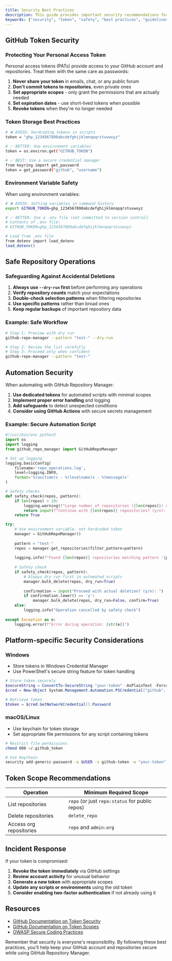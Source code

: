 ```yaml
---
title: Security Best Practices
description: This guide provides important security recommendations for using GitHub Repository Manager safely, particularly when working with GitHub personal access tokens and repository management.
keywords: ["security", "token", "safety", "best practices", "guidelines"]
---
```

## GitHub Token Security

### Protecting Your Personal Access Token

Personal access tokens (PATs) provide access to your GitHub account and repositories. Treat them with the same care as passwords:

1. **Never share your token** in emails, chat, or any public forum
2. **Don't commit tokens to repositories**, even private ones
3. **Set appropriate scopes** - only grant the permissions that are actually needed
4. **Set expiration dates** - use short-lived tokens when possible
5. **Revoke tokens** when they're no longer needed

### Token Storage Best Practices

```bash
# ❌ AVOID: Hardcoding tokens in scripts
token = "ghp_1234567890abcdefghijklmnopqrstuvwxyz"

# ✅ BETTER: Use environment variables
token = os.environ.get("GITHUB_TOKEN")

# ✅ BEST: Use a secure credential manager
from keyring import get_password
token = get_password("github", "username")
```

### Environment Variable Safety

When using environment variables:

```bash
# ❌ AVOID: Setting variables in command history
export GITHUB_TOKEN=ghp_1234567890abcdefghijklmnopqrstuvwxyz

# ✅ BETTER: Use a .env file (not committed to version control)
# Contents of .env file:
# GITHUB_TOKEN=ghp_1234567890abcdefghijklmnopqrstuvwxyz

# Load from .env file
from dotenv import load_dotenv
load_dotenv()
```

## Safe Repository Operations

### Safeguarding Against Accidental Deletions

1. **Always use `--dry-run` first** before performing any operations
2. **Verify repository counts** match your expectations
3. **Double-check selection patterns** when filtering repositories
4. **Use specific patterns** rather than broad ones
5. **Keep regular backups** of important repository data

### Example: Safe Workflow

```bash
# Step 1: Preview with dry run
github-repo-manager --pattern "test-" --dry-run

# Step 2: Review the list carefully
# Step 3: Proceed only when confident
github-repo-manager --pattern "test-"
```

## Automation Security

When automating with GitHub Repository Manager:

1. **Use dedicated tokens** for automated scripts with minimal scopes
2. **Implement proper error handling** and logging
3. **Add safeguards** to detect unexpected conditions
4. **Consider using GitHub Actions** with secure secrets management

### Example: Secure Automation Script

```python
#!/usr/bin/env python3
import os
import logging
from github_repo_manager import GitHubRepoManager

# Set up logging
logging.basicConfig(
    filename='repo_operations.log',
    level=logging.INFO,
    format='%(asctime)s - %(levelname)s - %(message)s'
)

# Safety checks
def safety_check(repos, pattern):
    if len(repos) > 10:
        logging.warning(f"Large number of repositories ({len(repos)}) matched pattern '{pattern}'")
        return input(f"Continue with {len(repos)} repositories? (y/n): ").lower() == 'y'
    return True

try:
    # Use environment variable, not hardcoded token
    manager = GitHubRepoManager()
    
    pattern = "test-"
    repos = manager.get_repositories(filter_pattern=pattern)
    
    logging.info(f"Found {len(repos)} repositories matching pattern '{pattern}'")
    
    # Safety check
    if safety_check(repos, pattern):
        # Always dry run first in automated scripts
        manager.bulk_delete(repos, dry_run=True)
        
        confirmation = input("Proceed with actual deletion? (y/n): ")
        if confirmation.lower() == 'y':
            manager.bulk_delete(repos, dry_run=False, confirm=True)
    else:
        logging.info("Operation cancelled by safety check")
        
except Exception as e:
    logging.error(f"Error during operation: {str(e)}")
```

## Platform-specific Security Considerations

### Windows

- Store tokens in Windows Credential Manager
- Use PowerShell's secure string feature for token handling

```powershell
# Store token securely
$secureString = ConvertTo-SecureString "your-token" -AsPlainText -Force
$cred = New-Object System.Management.Automation.PSCredential("github", $secureString)

# Retrieve token
$token = $cred.GetNetworkCredential().Password
```

### macOS/Linux

- Use keychain for token storage
- Set appropriate file permissions for any script containing tokens

```bash
# Restrict file permissions
chmod 600 ~/.github_token

# Use keychain
security add-generic-password -a $USER -s github-token -w "your-token"
```

## Token Scope Recommendations

| Operation | Minimum Required Scope |
|-----------|------------------------|
| List repositories | `repo` (or just `repo:status` for public repos) |
| Delete repositories | `delete_repo` |
| Access org repositories | `repo` and `admin:org` |

## Incident Response

If your token is compromised:

1. **Revoke the token immediately** via GitHub settings
2. **Review account activity** for unusual behavior
3. **Generate a new token** with appropriate scopes
4. **Update any scripts or environments** using the old token
5. **Consider enabling two-factor authentication** if not already using it

## Resources

- [GitHub Documentation on Token Security](https://docs.github.com/en/authentication/keeping-your-account-and-data-secure/token-expiration-and-revocation)
- [GitHub Documentation on Token Scopes](https://docs.github.com/en/developers/apps/scopes-for-oauth-apps)
- [OWASP Secure Coding Practices](https://owasp.org/www-project-secure-coding-practices-quick-reference-guide/)

Remember that security is everyone's responsibility. By following these best practices, you'll help keep your GitHub account and repositories secure while using GitHub Repository Manager.